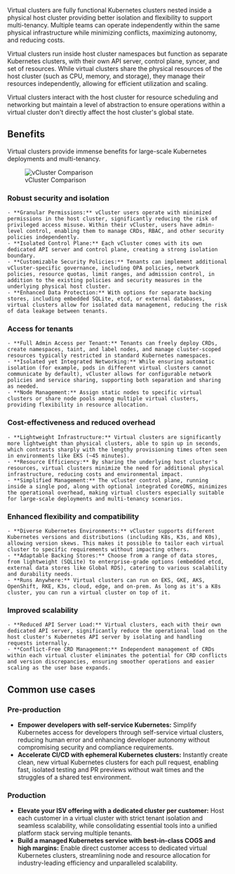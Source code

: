 
Virtual clusters are fully functional Kubernetes clusters nested inside a physical host cluster providing better isolation and flexibility to support multi-tenancy. Multiple teams can operate independently within the same physical infrastructure while minimizing conflicts, maximizing autonomy, and reducing costs.

Virtual clusters run inside host cluster namespaces but function as separate Kubernetes clusters, with their own API server, control plane, syncer, and set of resources. While virtual clusters share the physical resources of the host cluster (such as CPU, memory, and storage), they manage their resources independently, allowing for efficient utilization and scaling. 

Virtual clusters interact with the host cluster for resource scheduling and networking but maintain a level of abstraction to ensure operations within a virtual cluster don't directly affect the host cluster's global state.

## Benefits
Virtual clusters provide immense benefits for large-scale Kubernetes deployments and multi-tenancy.

<figure>
<img
  src={require('@site/static/media/diagrams/vcluster-comparison.png').default}
  alt="vCluster Comparison"
 />
  <figcaption>vCluster Comparison</figcaption>
</figure>

### Robust security and isolation
    - **Granular Permissions:** vCluster users operate with minimized permissions in the host cluster, significantly reducing the risk of privileged access misuse. Within their vCluster, users have admin-level control, enabling them to manage CRDs, RBAC, and other security policies independently.
    - **Isolated Control Plane:** Each vCluster comes with its own dedicated API server and control plane, creating a strong isolation boundary.
    - **Customizable Security Policies:** Tenants can implement additional vCluster-specific governance, including OPA policies, network policies, resource quotas, limit ranges, and admission control, in addition to the existing policies and security measures in the underlying physical host cluster.
    - **Enhanced Data Protection:** With options for separate backing stores, including embedded SQLite, etcd, or external databases, virtual clusters allow for isolated data management, reducing the risk of data leakage between tenants.

### Access for tenants
    - **Full Admin Access per Tenant:** Tenants can freely deploy CRDs, create namespaces, taint, and label nodes, and manage cluster-scoped resources typically restricted in standard Kubernetes namespaces.
    - **Isolated yet Integrated Networking:** While ensuring automatic isolation (for example, pods in different virtual clusters cannot communicate by default), vCluster allows for configurable network policies and service sharing, supporting both separation and sharing as needed.
    - **Node Management:** Assign static nodes to specific virtual clusters or share node pools among multiple virtual clusters, providing flexibility in resource allocation.

### Cost-effectiveness and reduced overhead
    - **Lightweight Infrastructure:** Virtual clusters are significantly more lightweight than physical clusters, able to spin up in seconds, which contrasts sharply with the lengthy provisioning times often seen in environments like EKS (~45 minutes).
    - **Resource Efficiency:** By sharing the underlying host cluster's resources, virtual clusters minimize the need for additional physical infrastructure, reducing costs and environmental impact.
    - **Simplified Management:** The vCluster control plane, running inside a single pod, along with optional integrated CoreDNS, minimizes the operational overhead, making virtual clusters especially suitable for large-scale deployments and multi-tenancy scenarios.    

### Enhanced flexibility and compatibility
    - **Diverse Kubernetes Environments:** vCluster supports different Kubernetes versions and distributions (including K8s, K3s, and K0s), allowing version skews. This makes it possible to tailor each virtual cluster to specific requirements without impacting others.
    - **Adaptable Backing Stores:** Choose from a range of data stores, from lightweight (SQLite) to enterprise-grade options (embedded etcd, external data stores like Global RDS), catering to various scalability and durability needs.
    - **Runs Anywhere:** Virtual clusters can run on EKS, GKE, AKS, OpenShift, RKE, K3s, cloud, edge, and on-prem. As long as it's a K8s cluster, you can run a virtual cluster on top of it.

### Improved scalability
    - **Reduced API Server Load:** Virtual clusters, each with their own dedicated API server, significantly reduce the operational load on the host cluster's Kubernetes API server by isolating and handling requests internally.
    - **Conflict-Free CRD Management:** Independent management of CRDs within each virtual cluster eliminates the potential for CRD conflicts and version discrepancies, ensuring smoother operations and easier scaling as the user base expands.

## Common use cases
### Pre-production
   - **Empower developers with self-service Kubernetes:** Simplify Kubernetes access for developers through self-service virtual clusters, reducing human error and enhancing developer autonomy without compromising security and compliance requirements. 
   - **Accelerate CI/CD with ephemeral Kubernetes clusters:** Instantly create clean, new virtual Kubernetes clusters for each pull request, enabling fast, isolated testing and PR previews without wait times and the struggles of a shared test environment.

### Production
   - **Elevate your ISV offering with a dedicated cluster per customer:** Host each customer in a virtual cluster with strict tenant isolation and seamless scalability, while consolidating essential tools into a unified platform stack serving multiple tenants.
   - **Build a managed Kubernetes service with best-in-class COGS and high margins:** Enable direct customer access to dedicated virtual Kubernetes clusters, streamlining node and resource allocation for industry-leading efficiency and unparalleled scalability.